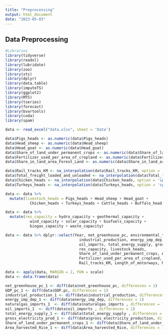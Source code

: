 ```yaml
---
title: "Preprocessing"
output: html_document
date: "2023-05-03"
---
```


## Data Preprocessing

```r
#Libraries
library(tidyverse)
library(readxl)
library(lubridate)
library(zoo)
library(xts)
library(dplyr)
library(data.table)
library(imputeTS)
library(ggplot2)
library(MTS)
library(tseries)
library(forecast)
library(bvartools)
library(coda)
library(spam)

data <- read_excel("data.xlsx", sheet = 'Data')
```


```r
data$Pigs_heads <- as.numeric(data$Pigs_heads)
data$Head_sheep <- as.numeric(data$Head_sheep)
data$Head_goat <- as.numeric(data$Head_goat)
data$Share_of_land_under_permanent_crops <- as.numeric(data$Share_of_land_under_permanent_crops)
data$Fertilizer_used_per_area_of_cropland <- as.numeric(data$Fertilizer_used_per_area_of_cropland)
data$Share_in_land_area_Forest_Land <- as.numeric(data$Share_in_land_area_Forest_Land)
```

```r
data$Rail_tracks_KM <- na_interpolation(data$Rail_tracks_KM, option = 'spline')
data$Total_freight_loaded_and_unloaded <- na_interpolation(data$Total_freight_loaded_and_unloaded, option = 'spline')
data$Chicken_heads <- na_interpolation(data$Chicken_heads, option = 'spline')
data$Turkeys_heads <- na_interpolation(data$Turkeys_heads, option = 'spline')
```

```r
data <- data %>% 
  mutate(livestock_heads = Pigs_heads + Head_sheep + Head_goat + 
           Chicken_heads + Turkeys_heads + Cattle_heads + Buffalo_head) 

data <- data %>% 
  mutate(res_capacity = hydro_capacity + geothermal_capacity + 
           wind_capacity + solar_capacity + biofuels_capacity + 
           biogas_capacity + waste_capacity)

data <- data %>% dplyr::select(Year, net_greenhouse_pc, environmental_taxes, `GDP pc`,
                                 industrial_production, energy_imp_dep, naturalgas_imports,
                                 oil_imports, total_energy_supply, gross_electricity_production,
                                 res_capacity, livestock_heads,
                                 Share_of_land_under_permanent_crops, Area_harvested_Rice,
                                 Fertilizer_used_per_area_of_cropland, Share_in_land_area_Forest_Land,
                                 Rail_tracks_KM, Length_of_motorways, Number_of_motorcycle, Total_freight_loaded_and_unloaded)
```


```r
data <- apply(data, MARGIN = 2, FUN = scale)
data <- data.frame(data)
```

```r
net_greenhouse_pc_1 <- diff(data$net_greenhouse_pc, differences = 1)
GDP_pc_1 <- diff(data$GDP.pc, differences = 1)
industrial_production_1 <- diff(data$industrial_production, differences = 1)
energy_imp_dep_1 <- diff(data$energy_imp_dep, differences = 1)
naturalgas_imports_1  <- diff(data$naturalgas_imports , differences = 1)
oil_imports_1  <- diff(data$oil_imports , differences = 1)
total_energy_supply_1 <- diff(data$total_energy_supply , differences = 1)
gross_electricity_prod_1 <- diff(data$gross_electricity_production, differences = 1)
Share_of_land_under_permanent_crops_1 <- diff(data$Share_of_land_under_permanent_crops , differences = 1)
Area_harvested_Rice_1 <- diff(data$Area_harvested_Rice, differences = 1)
```


